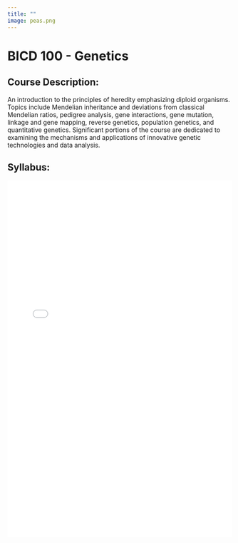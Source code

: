 ```yaml
---
title: ""
image: peas.png
---
```


# BICD 100 - Genetics

## Course Description:

An introduction to the principles of heredity emphasizing diploid organisms. Topics include Mendelian inheritance and deviations from classical Mendelian ratios, pedigree analysis, gene interactions, gene mutation, linkage and gene mapping, reverse genetics, population genetics, and quantitative genetics. Significant portions of the course are dedicated to examining the mechanisms and applications of innovative genetic technologies and data analysis.

## Syllabus:

<embed src="BICD 100-Reuther Spring 21 Syllabus.pdf" type="application/pdf" iframe width="100%" height="800">
